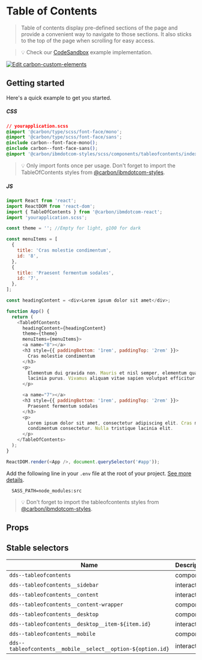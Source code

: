 
# Table of Contents

> Table of contents display pre-defined sections of the page and provide a
> convenient way to navigate to those sections. It also sticks to the top of the
> page when scrolling for easy access.

> 💡 Check our
> [CodeSandbox](https://githubbox.com/carbon-design-system/ibm-dotcom-library/tree/master/packages/react/examples/codesandbox/components/TableOfContents)
> example implementation.

[![Edit carbon-custom-elements](https://codesandbox.io/static/img/play-codesandbox.svg)](https://githubbox.com/carbon-design-system/ibm-dotcom-library/tree/master/packages/react/examples/codesandbox/components/TableOfContents)

## Getting started

Here's a quick example to get you started.

##### CSS

```css
// yourapplication.scss
@import '@carbon/type/scss/font-face/mono';
@import '@carbon/type/scss/font-face/sans';
@include carbon--font-face-mono();
@include carbon--font-face-sans();
@import '@carbon/ibmdotcom-styles/scss/components/tableofcontents/index';
```

> 💡 Only import fonts once per usage. Don't forget to import the
> TableOfContents styles from
> [@carbon/ibmdotcom-styles](https://github.com/carbon-design-system/ibm-dotcom-library/blob/master/packages/styles).

##### JS

```javascript
import React from 'react';
import ReactDOM from 'react-dom';
import { TableOfContents } from '@carbon/ibmdotcom-react';
import 'yourapplication.scss';

const theme = ''; //Empty for light, g100 for dark

const menuItems = [
  {
    title: 'Cras molestie condimentum',
    id: '8',
  },
  {
    title: 'Praesent fermentum sodales',
    id: '7',
  },
];

const headingContent = <div>Lorem ipsum dolor sit amet</div>;

function App() {
  return (
    <TableOfContents
      headingContent={headingContent}
      theme={theme}
      menuItems={menuItems}>
      <a name="8"></a>
      <h3 style={{ paddingBottom: '1rem', paddingTop: '2rem' }}>
        Cras molestie condimentum
      </h3>
      <p>
        Elementum dui gravida non. Mauris et nisl semper, elementum quam non,
        lacinia purus. Vivamus aliquam vitae sapien volutpat efficitur.
      </p>

      <a name="7"></a>
      <h3 style={{ paddingBottom: '1rem', paddingTop: '2rem' }}>
        Praesent fermentum sodales
      </h3>
      <p>
        Lorem ipsum dolor sit amet, consectetur adipiscing elit. Cras molestie
        condimentum consectetur. Nulla tristique lacinia elit.
      </p>
    </TableOfContents>
  );
}

ReactDOM.render(<App />, document.querySelector('#app'));
```

Add the following line in your `.env` file at the root of your project.
[See more details](https://github.com/carbon-design-system/ibm-dotcom-library/tree/master/packages/styles#usage).

```
  SASS_PATH=node_modules:src
```

> 💡 Don't forget to import the tableofcontents styles from
> [@carbon/ibmdotcom-styles](https://github.com/carbon-design-system/ibm-dotcom-library/blob/master/packages/styles).

## Props

<Props of={TableOfContents} />

## Stable selectors

| Name                                                        | Description |
| ----------------------------------------------------------- | ----------- |
| `dds--tableofcontents`                                      | component   |
| `dds--tableofcontents__sidebar`                             | interactive |
| `dds--tableofcontents__content`                             | interactive |
| `dds--tableofcontents__content-wrapper`                     | component   |
| `dds--tableofcontents__desktop`                             | component   |
| `dds--tableofcontents__desktop__item-${item.id}`            | interactive |
| `dds--tableofcontents__mobile`                              | component   |
| `dds--tableofcontents__mobile__select__option-${option.id}` | interactive |

<Description markdown={contributing} />
